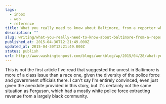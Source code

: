 ```yaml
---
tags:
  - inbox
  - web
  - reference
title: What you really need to know about Baltimore, from a reporter who’s lived there for over 30 years
description: ""
slug: writing/what-you-really-need-to-know-about-baltimore-from-a-reporter-whos-lived-there-for-over-30-years
published_at: 2015-04-30T12:21:49.000Z
updated_at: 2015-04-30T12:21:49.000Z
status: publish
url: http://www.washingtonpost.com/blogs/wonkblog/wp/2015/04/28/what-you-really-need-to-know-about-baltimore-from-a-reporter-who-lived-there-for-30-years/
---
```

This is not the first article I've read that suggested the unrest in Baltimore is more of a class issue than a race one, given the diversity of the police force and government officials there. I can't say I'm entirely convinced, even just given the anecdote provided in this story, but it's certainly not the same situation as Ferguson, which had a mostly white police force extracting revenue from a largely black community.
